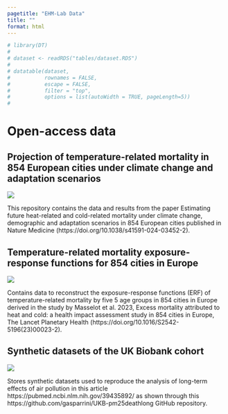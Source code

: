 ```yaml
---
pagetitle: "EHM-Lab Data"
title: ""
format: html
---
```


```r
# library(DT)
#
# dataset <- readRDS("tables/dataset.RDS")
#
# datatable(dataset,
#           rownames = FALSE,
#           escape = FALSE,
#           filter = "top",
#           options = list(autoWidth = TRUE, pageLength=5))
#
```

# Open-access data

## Projection of temperature-related mortality in 854 European cities under climate change and adaptation scenarios

[![](https://img.shields.io/badge/zenodo-https%3A%2F%2Fdoi.org%2F10.5281%2Fzenodo.14004321-red?link=https%3A%2F%2Fdoi.org%2F10.5281%2Fzenodo.14004321)](https://zenodo.org/records/14004322)


This repository contains the data and results from the paper Estimating future heat-related and cold-related mortality under climate change, demographic and adaptation scenarios in 854 European cities published in Nature Medicine (https://doi.org/10.1038/s41591-024-03452-2).

## Temperature-related mortality exposure-response functions for 854 cities in Europe

[![](https://img.shields.io/badge/zenodo-https%3A%2F%2Fdoi.org%2F10.5281%2Fzenodo.7672107-red?link=https%3A%2F%2Fdoi.org%2F10.5281%2Fzenodo.7672107)](https://zenodo.org/records/10288665)


Contains data to reconstruct the exposure-response functions (ERF) of temperature-related mortality by five 5 age groups in 854 cities in Europe derived in the study by Masselot et al. 2023, Excess mortality attributed to heat and cold: a health impact assessment study in 854 cities in Europe, The Lancet Planetary Health (https://doi.org/10.1016/S2542-5196(23)00023-2).


## Synthetic datasets of the UK Biobank cohort

[![](https://img.shields.io/badge/zenodo-https%3A%2F%2Fdoi.org%2F10.5281%2Fzenodo.13983169-red?link=https%3A%2F%2Fdoi.org%2F10.5281%2Fzenodo.13983169)](https://zenodo.org/records/13983170)


Stores synthetic datasets used to reproduce the analysis of long-term effects of air pollution in this article https://pubmed.ncbi.nlm.nih.gov/39435892/ as shown through this https://github.com/gasparrini/UKB-pm25deathlong GitHub repository.

